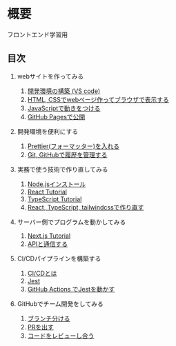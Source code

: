# 概要

フロントエンド学習用

## 目次

1. webサイトを作ってみる

   1. [開発環境の構築 (VS code)]()
   1. [HTML, CSSでwebページ作ってブラウザで表示する]()
   1. [JavaScriptで動きをつける]()
   1. [GitHub Pagesで公開]()

1. 開発環境を便利にする

   1. [Prettier(フォーマッター)を入れる]()
   1. [Git, GitHubで履歴を管理する]()

1. 実務で使う技術で作り直してみる

   1. [Node.jsインストール]()
   1. [React Tutorial]()
   1. [TypeScript Tutorial]()
   1. [React, TypeScript, tailwindcssで作り直す]()

1. サーバー側でプログラムを動かしてみる

   1. [Next.js Tutorial]()
   1. [APIと通信する]()

1. CI/CDパイプラインを構築する

   1. [CI/CDとは]()
   1. [Jest]()
   1. [GitHub Actions でJestを動かす]()

1. GitHubでチーム開発をしてみる
   1. [ブランチ分ける]()
   1. [PRを出す]()
   1. [コードをレビューし合う]()

